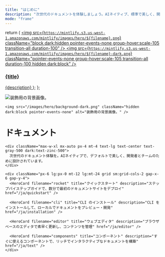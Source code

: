 ```yaml
---
title: "はじめに"
description: "次世代のドキュメントを体験しましょう。AIネイティブ、標準で美しく、開発者のために設計されています。"
mode: "frame"
---
```


  return (
    <a className="group cursor-pointer pb-8" href={href}>
      <img
        src={`https://mintlify.s3.us-west-1.amazonaws.com/mintlify/images/hero/${filename}.png`}
        className="block dark:hidden pointer-events-none group-hover:scale-105 transition-all duration-100"
      />
      <img
        src={`https://mintlify.s3.us-west-1.amazonaws.com/mintlify/images/hero/${filename}-dark.png`}
        className="pointer-events-none group-hover:scale-105 transition-all duration-100 hidden dark:block"
      />
      <h3 className="mt-5 text-gray-900 dark:text-zinc-50 font-medium">
        {title}
      </h3>
      <span className="mt-1.5">{description}</span>
    </a>
  );
};

<div className="relative">
  <div className="absolute top-0 left-0 right-0">
    <img src="/images/hero/background-light.png" className="block dark:hidden pointer-events-none" alt="装飾用の背景画像。" />

    <img src="/images/hero/background-dark.png" className="hidden dark:block pointer-events-none" alt="装飾用の背景画像。" />
  </div>

  <div className="relative z-10 px-4 py-16 lg:py-48 lg:pb-24 max-w-3xl mx-auto">
    <h1 className="block text-4xl font-medium text-center text-gray-900 dark:text-zinc-50 tracking-tight">
      ドキュメント
    </h1>

    <div className="max-w-xl mx-auto px-4 mt-4 text-lg text-center text-gray-500 dark:text-zinc-500">
      次世代のドキュメント体験を。AIネイティブで、デフォルトで美しく、開発者とチームのために設計されています。
    </div>

    <div className="px-6 lg:px-0 mt-12 lg:mt-24 grid sm:grid-cols-2 gap-x-6 gap-y-4">
      <HeroCard filename="rocket" title="クイックスタート" description="ステップバイステップガイドで、数分で最初のドキュメントサイトをデプロイ" href="/ja/quickstart" />

      <HeroCard filename="cli" title="CLI のインストール" description="CLI をインストールして、ローカルでドキュメントをプレビュー・開発" href="/ja/installation" />

      <HeroCard filename="editor" title="ウェブエディタ" description="ブラウザベースのエディタで素早く更新し、コンテンツを管理" href="/ja/editor" />

      <HeroCard filename="components" title="コンポーネント" description="すぐに使えるコンポーネントで、リッチでインタラクティブなドキュメントを構築" href="/ja/text" />
    </div>
  </div>
</div>
